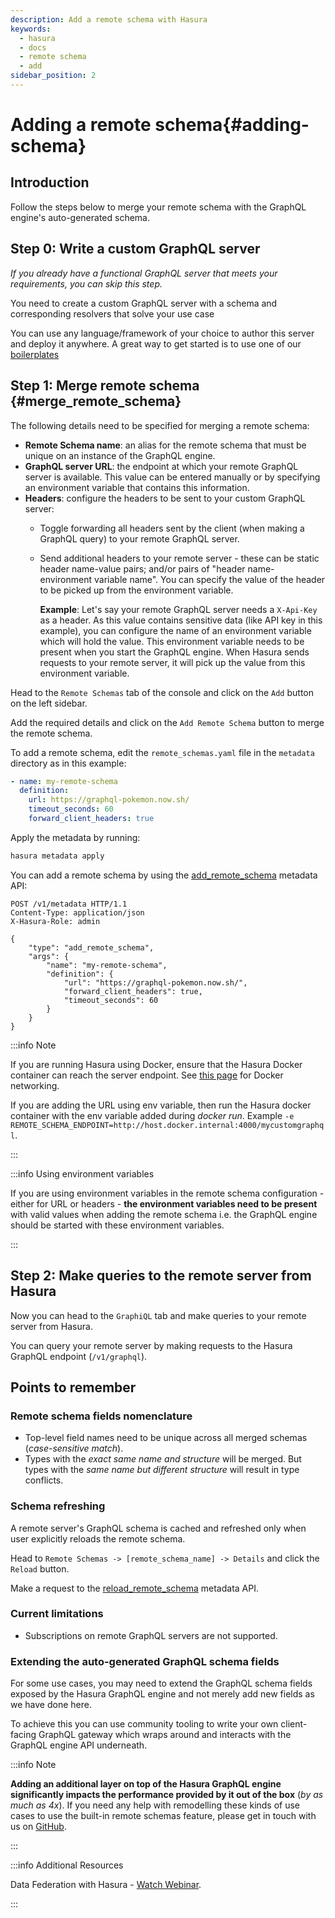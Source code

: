 ```yaml
---
description: Add a remote schema with Hasura
keywords:
  - hasura
  - docs
  - remote schema
  - add
sidebar_position: 2
---
```



# Adding a remote schema{#adding-schema}

## Introduction

Follow the steps below to merge your remote schema with the GraphQL engine's auto-generated schema.

## Step 0: Write a custom GraphQL server

*If you already have a functional GraphQL server that meets your requirements, you can skip this step.*

You need to create a custom GraphQL server with a schema and corresponding resolvers that solve your use case

You can use any language/framework of your choice to author this server and deploy it anywhere. A great way to get started is to use one of our [boilerplates](https://github.com/hasura/graphql-engine/tree/master/community/boilerplates/remote-schemas)

## Step 1: Merge remote schema {#merge_remote_schema}

The following details need to be specified for merging a remote schema:

- **Remote Schema name**: an alias for the remote schema that must be unique on an instance of the GraphQL engine.
- **GraphQL server URL**: the endpoint at which your remote GraphQL server is available. This value can be entered manually or by specifying an environment variable that contains this information.
- **Headers**: configure the headers to be sent to your custom GraphQL server:
    - Toggle forwarding all headers sent by the client (when making a GraphQL query) to your remote GraphQL server.

    - Send additional headers to your remote server - these can be static header name-value pairs; and/or pairs of "header name-environment variable name". You can specify the value of the header to be picked up from the environment variable.

        **Example**: Let's say your remote GraphQL server needs a `X-Api-Key` as a header. As this value contains sensitive data (like API key in this example), you can configure the name of an environment variable which will hold the value. This environment variable needs to be present when you start the GraphQL engine. When Hasura sends requests to your remote server, it will pick up the value from this environment variable.

<Tabs className="api-tabs">
<TabItem value="console" label="Console">

Head to the `Remote Schemas` tab of the console and click on the `Add` button on the left sidebar.

Add the required details and click on the `Add Remote Schema` button to merge the remote schema.

<Thumbnail
  src="/img/graphql/core/remote-schemas/add-remote-schemas-interface.png"
  alt="Defining a cron trigger"
  width="1100px"
/>

</TabItem>
<TabItem value="cli" label="CLI">

To add a remote schema, edit the `remote_schemas.yaml` file in the `metadata` directory as in this example:

```yaml
- name: my-remote-schema
  definition:
    url: https://graphql-pokemon.now.sh/
    timeout_seconds: 60
    forward_client_headers: true
```

Apply the metadata by running:

```bash
hasura metadata apply
```

</TabItem>
<TabItem value="api" label="API">

You can add a remote schema by using the [add_remote_schema](/graphql/core/api-reference/metadata-api/remote-schemas#metadata-add-remote-schema) metadata API:

```http
POST /v1/metadata HTTP/1.1
Content-Type: application/json
X-Hasura-Role: admin

{
    "type": "add_remote_schema",
    "args": {
        "name": "my-remote-schema",
        "definition": {
            "url": "https://graphql-pokemon.now.sh/",
            "forward_client_headers": true,
            "timeout_seconds": 60
        }
    }
}
```

</TabItem>
</Tabs>

:::info Note

If you are running Hasura using Docker, ensure that the Hasura Docker container can reach the server endpoint. See [this page](/graphql/core/guides/docker-networking#docker-networking) for Docker networking.

If you are adding the URL using env variable, then run the Hasura docker container with the env variable added during _docker run_. Example `-e REMOTE_SCHEMA_ENDPOINT=http://host.docker.internal:4000/mycustomgraphql`.

:::

:::info Using environment variables

If you are using environment variables in the remote schema
configuration - either for URL or headers - **the environment variables
need to be present** with valid values when adding the remote schema
i.e. the GraphQL engine should be started with these environment
variables.

:::

## Step 2: Make queries to the remote server from Hasura

<Tabs className="api-tabs">
<TabItem value="console" label="Via console">

Now you can head to the `GraphiQL` tab and make queries to your remote server from Hasura.

</TabItem>
<TabItem value="api" label="Via API">

You can query your remote server by making requests to the Hasura GraphQL endpoint (`/v1/graphql`).

</TabItem>
</Tabs>

## Points to remember

### Remote schema fields nomenclature

- Top-level field names need to be unique across all merged schemas (*case-sensitive match*).
- Types with the *exact same name and structure* will be merged. But types with the *same name but different structure* will result in type conflicts.

### Schema refreshing

A remote server's GraphQL schema is cached and refreshed only when user explicitly reloads the remote schema.

<Tabs className="api-tabs">
<TabItem value="console" label="Console">

Head to `Remote Schemas -> [remote_schema_name] -> Details` and click the `Reload` button.

</TabItem>
<TabItem value="api" label="API">

Make a request to the [reload_remote_schema](/graphql/core/api-reference/metadata-api/remote-schemas#metadata-reload-remote-schema) metadata API.

</TabItem>
</Tabs>

### Current limitations

- Subscriptions on remote GraphQL servers are not supported.

### Extending the auto-generated GraphQL schema fields

For some use cases, you may need to extend the GraphQL schema fields exposed by the Hasura GraphQL engine and not merely add new fields as we have done here.

To achieve this you can use community tooling to write your own client-facing GraphQL gateway which wraps around and interacts with the GraphQL engine API underneath.

:::info Note

**Adding an additional layer on top of the Hasura GraphQL engine significantly impacts the performance provided by it out of the box** (_by as much as 4x_). If you need any help with remodelling these kinds of use cases to use the built-in remote schemas feature, please get in touch with us on [GitHub](https://github.com/hasura/graphql-engine/discussions).

:::

:::info Additional Resources

Data Federation with Hasura - [Watch Webinar](https://hasura.io/events/webinar/data-federation-hasura-graphql/?pg=docs&plcmt=body&cta=watch-webinar&tech=).

:::
